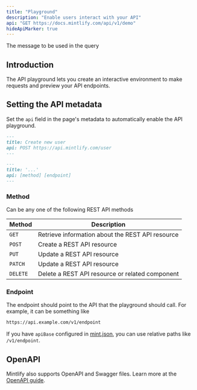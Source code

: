 ```yaml
---
title: "Playground"
description: "Enable users interact with your API"
api: "GET https://docs.mintlify.com/api/v1/demo"
hideApiMarker: true
---
```


<ParamField query="message" type="string" required>
  The message to be used in the query
</ParamField>

## Introduction

The API playground lets you create an interactive environment to make requests and preview your API endpoints.

## Setting the API metadata

Set the `api` field in the page's metadata to automatically enable the API playground.

<CodeGroup>

```md Example
---
title: Create new user
api: POST https://api.mintlify.com/user
---
```

```md Format
---
title: '...'
api: [method] [endpoint]
---
```

</CodeGroup>

### Method

Can be any one of the following REST API methods

| Method   | Description                                      |
| -------- | ------------------------------------------------ |
| `GET`    | Retrieve information about the REST API resource |
| `POST`   | Create a REST API resource                       |
| `PUT`    | Update a REST API resource                       |
| `PATCH`  | Update a REST API resource                       |
| `DELETE` | Delete a REST API resource or related component  |

### Endpoint

The endpoint should point to the API that the playground should call. For example, it can be something like

```bash
https://api.example.com/v1/endpoint
```

<Note>

If you have `apiBase` configured in [mint.json](/settings/customization), you can use relative paths like `/v1/endpoint`.

</Note>

## OpenAPI

Mintlify also supports OpenAPI and Swagger files. Learn more at the [OpenAPI guide](/api-components/openapi).
